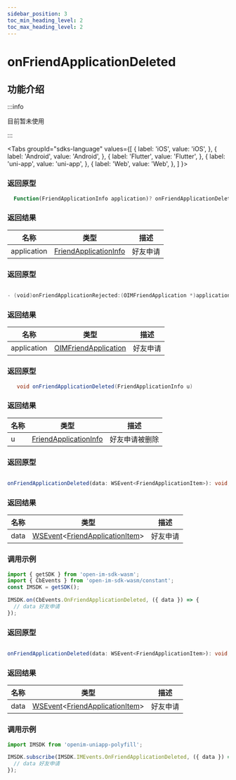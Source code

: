 ```yaml
---
sidebar_position: 3
toc_min_heading_level: 2
toc_max_heading_level: 2
---
```


# onFriendApplicationDeleted

## 功能介绍

:::info

目前暂未使用

:::

<Tabs
groupId="sdks-language"
values={[
{ label: 'iOS', value: 'iOS', },
{ label: 'Android', value: 'Android', },
{ label: 'Flutter', value: 'Flutter', },
{ label: 'uni-app', value: 'uni-app', },
{ label: 'Web', value: 'Web', },
]
}>

<TabItem value="Flutter">

### 返回原型

```dart showLineNumbers
  Function(FriendApplicationInfo application)? onFriendApplicationDeleted;
```

### 返回结果

| 名称        | 类型                                                                  | 描述           |
| ----------- | --------------------------------------------------------------------- | -------------- |
| application | [FriendApplicationInfo](/class/friend/friendApplication.mdx) | 好友申请 |

</TabItem>

<TabItem value="iOS">

### 返回原型

```swift showLineNumbers

- (void)onFriendApplicationRejected:(OIMFriendApplication *)application;

```

### 返回结果

| 名称        | 类型                                                                 | 描述           |
| ----------- | -------------------------------------------------------------------- | -------------- |
| application | [OIMFriendApplication](/class/friend/friendApplication.mdx) | 好友申请 |

</TabItem>

<TabItem value="Android">

### 返回原型

```java showLineNumbers
   void onFriendApplicationDeleted(FriendApplicationInfo u)
```

### 返回结果

| 名称        | 类型                                                                  | 描述           |
| ----------- | --------------------------------------------------------------------- | -------------- |
| u | [FriendApplicationInfo](/class/friend/friendApplication.mdx) | 好友申请被删除 |


</TabItem>

<TabItem value="Web">

### 返回原型

```ts showLineNumbers

onFriendApplicationDeleted(data: WSEvent<FriendApplicationItem>): void;

```

### 返回结果

| 名称 | 类型                                                                                                           | 描述     |
| ---- | -------------------------------------------------------------------------------------------------------------- | -------- |
| data | [WSEvent](/class/response.mdx)<[FriendApplicationItem](/class/friend/friendApplication.mdx)> | 好友申请 |

### 调用示例

```js showLineNumbers
import { getSDK } from 'open-im-sdk-wasm';
import { CbEvents } from 'open-im-sdk-wasm/constant';
const IMSDK = getSDK();

IMSDK.on(CbEvents.OnFriendApplicationDeleted, ({ data }) => {
  // data 好友申请
});
```

</TabItem>

<TabItem value="uni-app">

### 返回原型

```ts showLineNumbers

onFriendApplicationDeleted(data: WSEvent<FriendApplicationItem>): void;

```

### 返回结果

| 名称 | 类型                                                                                                           | 描述     |
| ---- | -------------------------------------------------------------------------------------------------------------- | -------- |
| data | [WSEvent](/class/response.mdx)<[FriendApplicationItem](/class/friend/friendApplication.mdx)> | 好友申请 |

### 调用示例

```js showLineNumbers
import IMSDK from 'openim-uniapp-polyfill';

IMSDK.subscribe(IMSDK.IMEvents.OnFriendApplicationDeleted, ({ data }) => {
  // data 好友申请
});
```

</TabItem>

</Tabs>
